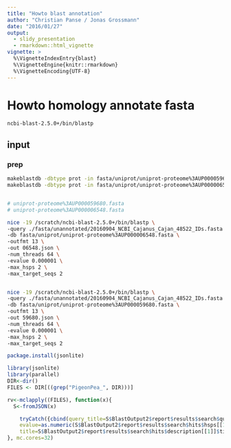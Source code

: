 ```yaml
---
title: "Howto blast annotation"
author: "Christian Panse / Jonas Grossmann"
date: "2016/01/27"
output: 
  - slidy_presentation
  - rmarkdown::html_vignette
vignette: >
  %\VignetteIndexEntry{blast}
  %\VignetteEngine{knitr::rmarkdown}
  %\VignetteEncoding{UTF-8}
---
```


# Howto homology annotate fasta


```
ncbi-blast-2.5.0+/bin/blastp
```

## input 


### prep

```bash
makeblastdb -dbtype prot -in fasta/uniprot/uniprot-proteome%3AUP000059680.fasta 
makeblastdb -dbtype prot -in fasta/uniprot/uniprot-proteome%3AUP000006548.fasta 


# uniprot-proteome%3AUP000059680.fasta
# uniprot-proteome%3AUP000006548.fasta 

nice -19 /scratch/ncbi-blast-2.5.0+/bin/blastp \
-query ./fasta/unannotated/20160904_NCBI_Cajanus_Cajan_48522_IDs.fasta \
-db fasta/uniprot/uniprot-proteome%3AUP000006548.fasta \
-outfmt 13 \
-out 06548.json \
-num_threads 64 \
-evalue 0.000001 \
-max_hsps 2 \
-max_target_seqs 2


nice -19 /scratch/ncbi-blast-2.5.0+/bin/blastp \
-query ./fasta/unannotated/20160904_NCBI_Cajanus_Cajan_48522_IDs.fasta \
-db fasta/uniprot/uniprot-proteome%3AUP000059680.fasta \
-outfmt 13 \
-out 59680.json \
-num_threads 64 \
-evalue 0.000001 \
-max_hsps 2 \
-max_target_seqs 2
```

```r
package.install(jsonlite)
```



```r

library(jsonlite)
library(parallel)
DIR<-dir()
FILES <- DIR[((grep("PigeonPea_", DIR)))]     

rv<-mclapply((FILES), function(x){
  S<-fromJSON(x)

    tryCatch({cbind(query_title=S$BlastOutput2$report$results$search$query_title,
    evalue=as.numeric(S$BlastOutput2$report$results$search$hits$hsps[[1]]$evalue),
    title=S$BlastOutput2$report$results$search$hits$description[[1]]$title)}, finally={NULL})
}, mc.cores=32)

```




